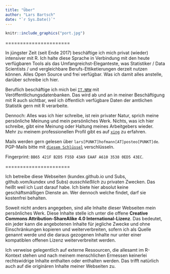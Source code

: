 ```yaml
---
title: "Über"
author: "Lars Bartsch"
date: "`r Sys.Date()`"
---
```


```r
knitr::include_graphics("port.jpg")
```

======================

In jüngster Zeit (seit Ende 2017) beschäftige ich mich privat (wieder) intensiver mit R. Ich halte diese Sprache in Verbindung mit den heute verfügbaren Tools als das Umfangreichst-Eleganteste, was Statistiker / Data Scientists / und vergleichbare Berufs-Ettiketierungen derzeit nutzen können. Alles Open Source und frei verfügbar. Was ich damit alles anstelle, darüber schreibe ich hier. 

Beruflich beschäftige ich mich bei [`IT.NRW`](https://www.it.nrw.de) mit Veröffentlichungsdatenbanken. Das wird ab und an in meiner Beschäftigung mit R auch sichtbar, weil ich öffentlich verfügbare Daten der amtlichen Statistik gern mit R verarbeite. 

Dennoch: Alles was ich hier schreibe, ist rein privater Natur, sprich meine persönliche Meinung und mein persönliches Werk. Nichts, was ich hier schreibe, gibt eine Meinung oder Haltung meines Arbeitgebers wieder. Mehr zu meinem professionellen Profil gibt es auf [`xing`](https://www.xing.com/profile/Lars_Hofmann16) zu erfahren.

Mails werden gern gelesen über `lars[PUNKT]hofmann[AT]posteo[PUNKT]de`. PGP-Mails bitte mit [`diesem Schlüssel`](https://pgp.mit.edu/pks/lookup?op=get&search=0xA61035380ED543EC) verschlüsseln.

Fingerprint: `BB65 421F B2D5 F55D 43A9 EAAF A610 3538 0ED5 43EC`.

======================

Ich betreibe diese Webseiten (kundex.github.io und Subs, github.vom/kundex und Subs) *ausschließlich* zu privaten Zwecken. Das heißt weil ich Lust darauf habe. Ich biete hier absolut keine geschäftsmäßigen Dienste an. Wer dennoch welche findet, darf sie kostenfrei behalten.

Soweit nicht anders angegeben, sind alle Inhalte dieser Webseiten mein persönliches Werk. Diese Inhalte stelle ich unter die offene **Creative Commons Attribution-ShareAlike 4.0 International-Lizenz**. Das bedeutet, ein jeder kann die angebotenen Inhalte für jegliche Zwecke und ohne Einschränkungen kopieren und weiterverbreiten, sofern ich als Quelle genannt werde und die daraus gezogenen Inhalte nur unter einer kompatiblen offenen Lizenz weiterverbreitet werden.

Ich verweise gelegentlich auf externe Ressourcen, die allesamt im R-Kontext stehen und nach meinem menschlichen Ermessen keinerlei rechtswidrige Inhalte enthalten oder enthalten werden. Das trifft natürlich auch auf die originären Inhalte meiner Webseiten zu.